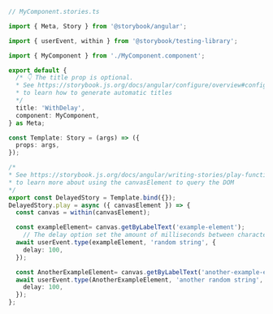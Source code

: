 ```ts
// MyComponent.stories.ts

import { Meta, Story } from '@storybook/angular';

import { userEvent, within } from '@storybook/testing-library';

import { MyComponent } from './MyComponent.component';

export default {
  /* 👇 The title prop is optional.
  * See https://storybook.js.org/docs/angular/configure/overview#configure-story-loading
  * to learn how to generate automatic titles
  */
  title: 'WithDelay',
  component: MyComponent,
} as Meta;

const Template: Story = (args) => ({
  props: args,
});

/*
* See https://storybook.js.org/docs/angular/writing-stories/play-function#working-with-the-canvas
* to learn more about using the canvasElement to query the DOM
*/
export const DelayedStory = Template.bind({});
DelayedStory.play = async ({ canvasElement }) => {
  const canvas = within(canvasElement);

  const exampleElement= canvas.getByLabelText('example-element');
    // The delay option set the amount of milliseconds between characters being typed
  await userEvent.type(exampleElement, 'random string', {
    delay: 100,
  });

  const AnotherExampleElement= canvas.getByLabelText('another-example-element');
  await userEvent.type(AnotherExampleElement, 'another random string', {
    delay: 100,
  });
};
```